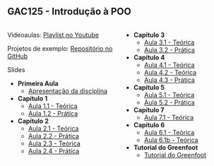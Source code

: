 ## GAC125 - Introdução à POO {.smaller}

::: {.nonincremental .fontsize80}

:::: {.columns}


::: {.column width="50%"}

[Videoaulas]{.alert}: [Playlist no Youtube](https://www.youtube.com/watch?v=Pn49AxSBQ7g&list=PLaPMgEYxCSWep1GK69nOMWPr20zPKRILC)

[Projetos de exemplo]{.alert}: [Repositório no GitHub](https://github.com/orgs/ufla-ipoo/repositories)

[Slides]{.alert} 

- **Primeira Aula**
  - [Apresentação da disciplina](https://docs.google.com/presentation/d/19KcDBJ90PKpsOwnPbpHvcfIhM-DM1j_cIJgbEhxM5gE/edit?usp=sharing)
- **Capítulo 1**
  - [Aula 1.1 - Teórica](cap1-1.html)
  - [Aula 1.2 - Prática](cap1-2.html)
- **Capítulo 2**
  - [Aula 2.1 - Teórica](cap2-1.html)
  - [Aula 2.2 - Prática](cap2-2.html)
  - [Aula 2.3 - Teórica](cap2-3.html)
  - [Aula 2.4 - Prática](cap2-4.html)

:::

::: {.column width="50%"}

- **Capítulo 3**
  - [Aula 3.1 - Teórica](cap3-1.html)
  - [Aula 3.2 - Prática](cap3-2.html)
- **Capítulo 4**
  - [Aula 4.1 - Teórica](cap4-1.html)
  - [Aula 4.2 - Teórica](cap4-2.html)
  - [Aula 4.3 - Prática](https://github.com/ufla-ipoo/produtos)
- **Capítulo 5**
  - [Aula 5.1 - Teórica](cap5-1.html)
  - [Aula 5.2 - Prática](cap5-2.html)
- **Capítulo 7**
  - [Aula 7.1 - Teórica](https://docs.google.com/presentation/d/1DZTU_jEUavfASD8cIGk_YzywxBkGDEHsn8lAQxtxycw/edit?usp=sharing)
- **Capítulo 6**
  - [Aula 6.1 - Teórica](cap6-1.html)
  - [Aula 6.1b - Teórica](https://docs.google.com/presentation/d/13j1yuqfqCCknchh2eX0scH2ovJpUfHhZCriwtG0sEUE/edit?usp=sharing)
- **Tutorial do Greenfoot**
  - [Tutorial do Greenfoot](greenfoot-tutorial.html)

:::

::::




:::